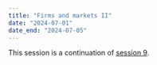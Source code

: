 ```yaml
---
title: "Firms and markets II"
date: "2024-07-01"
date_end: "2024-07-05"
---
```


This session is a continuation of [session 9](/content/09-content.qmd).
